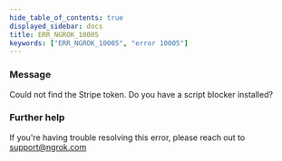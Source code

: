 ```yaml
---
hide_table_of_contents: true
displayed_sidebar: docs
title: ERR_NGROK_10005
keywords: ["ERR_NGROK_10005", "error 10005"]
---
```


### Message

Could not find the Stripe token. Do you have a script blocker installed?

### Further help

If you're having trouble resolving this error, please reach out to [support@ngrok.com](mailto:support@ngrok.com?subject=Help%20with%20ERR_NGROK_10005)
